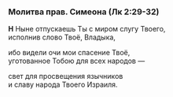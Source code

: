 ### Молитва прав. Симеона (Лк 2:29-32)

**Н** Ныне отпускаешь Ты с миром слугу Твоего,  
исполнив слово Твоё, Владыка,

ибо видели очи мои спасение Твоё,  
уготованное Тобою для всех народов —

свет для просвещения язычников  
и славу народа Твоего Израиля.
